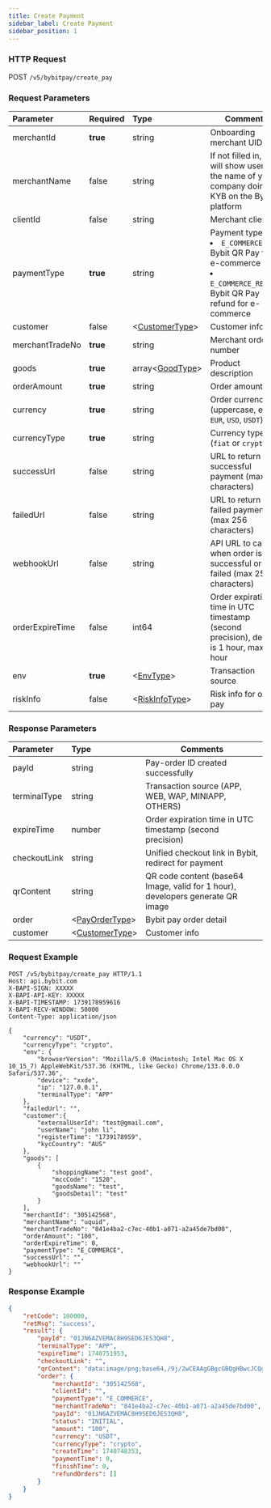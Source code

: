 ```yaml
---
title: Create Payment
sidebar_label: Create Payment
sidebar_position: 1
---
```

### HTTP Request
POST `/v5/bybitpay/create_pay`

### Request Parameters
| Parameter | Required | Type | Comments|
|:----- |:-------|:-----|------ |
|merchantId |**true** |string |Onboarding merchant UID|
|merchantName|false | string|If not filled in, we will show users the name of your company doing KYB on the Bybit platform|
|clientId |false|string |Merchant client ID|
|paymentType | **true**|string |Payment type <li>`E_COMMERCE`: Bybit QR Pay for e-commerce</li><li>`E_COMMERCE_REFUND`: Bybit QR Pay refund for e-commerce</li>|
|customer |false|&lt;[CustomerType](../data-model/customer)&gt; |Customer info|
|merchantTradeNo |**true**|string |Merchant order number|
|goods |**true**|array&lt;[GoodType](../data-model/good)&gt; |Product description|
|orderAmount | **true**|string |Order amount|
|currency | **true**|string |Order currency (uppercase, e.g., `EUR`, `USD`, `USDT`)|
|currencyType |**true**|string |Currency type (`fiat` or `crypto`)|
|successUrl | false|string |URL to return after successful payment (max 256 characters)|
|failedUrl | false|string |URL to return after failed payment (max 256 characters)|
|webhookUrl |false|string |API URL to call when order is successful or failed (max 256 characters)|
|orderExpireTime | false|int64 |Order expiration time in UTC timestamp (second precision), default is 1 hour, max is 1 hour|
|env | **true**|&lt;[EnvType](../data-model/env)&gt; |Transaction source|
|riskInfo |false|&lt;[RiskInfoType](../data-model/risk-info)&gt; |Risk info for order pay|

### Response Parameters
| Parameter | Type | Comments|
|:----- |:-----|----- |
|payId |string |Pay-order ID created successfully|
|terminalType |string |Transaction source (APP, WEB, WAP, MINIAPP, OTHERS)|
|expireTime |number |Order expiration time in UTC timestamp (second precision)|
|checkoutLink |string |Unified checkout link in Bybit, redirect for payment|
|qrContent |string |QR code content (base64 Image, valid for 1 hour), developers generate QR image|
|order |&lt;[PayOrderType](../data-model/pay-order)&gt; |Bybit pay order detail|
|customer |&lt;[CustomerType](../data-model/customer)&gt; |Customer info|

### Request Example

```http
POST /v5/bybitpay/create_pay HTTP/1.1
Host: api.bybit.com
X-BAPI-SIGN: XXXXX
X-BAPI-API-KEY: XXXXX
X-BAPI-TIMESTAMP: 1739178959616
X-BAPI-RECV-WINDOW: 50000
Content-Type: application/json

{
    "currency": "USDT",
    "currencyType": "crypto",
    "env": {
        "browserVersion": "Mozilla/5.0 (Macintosh; Intel Mac OS X 10_15_7) AppleWebKit/537.36 (KHTML, like Gecko) Chrome/133.0.0.0 Safari/537.36",
        "device": "xxde",
        "ip": "127.0.0.1",
        "terminalType": "APP"
    },
    "failedUrl": "",
    "customer":{
        "externalUserId": "test@gmail.com",
        "userName": "john li",
        "registerTime": "1739178959",
        "kycCountry": "AUS"
    },
    "goods": [
        {
            "shoppingName": "test good",
            "mccCode": "1520",
            "goodsName": "test",
            "goodsDetail": "test"
        }
    ],
    "merchantId": "305142568",
    "merchantName": "uquid",
    "merchantTradeNo": "841e4ba2-c7ec-40b1-a071-a2a45de7bd00",
    "orderAmount": "100",
    "orderExpireTime": 0,
    "paymentType": "E_COMMERCE",
    "successUrl": "",
    "webhookUrl": ""
}
```

### Response Example

```json
{
    "retCode": 100000,
    "retMsg": "success",
    "result": {
        "payId": "01JN6AZVEMAC8H9SED6JES3QH8",
        "terminalType": "APP",
        "expireTime": 1740751953,
        "checkoutLink": "",
        "qrContent": "data:image/png;base64,/9j/2wCEAAgGBgcGBQgHBwcJCQgKDBQNDAsLDBkSEw8UXXXXXXXXQAUUUUAFFFFABRRRQAUUUUAf/Z",
        "order": {
            "merchantId": "305142568",
            "clientId": "",
            "paymentType": "E_COMMERCE",
            "merchantTradeNo": "841e4ba2-c7ec-40b1-a071-a2a45de7bd00",
            "payId": "01JN6AZVEMAC8H9SED6JES3QH8",
            "status": "INITIAL",
            "amount": "100",
            "currency": "USDT",
            "currencyType": "crypto",
            "createTime": 1740748353,
            "paymentTime": 0,
            "finishTime": 0,
            "refundOrders": []
        }
    }
}
```
